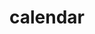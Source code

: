 # calendar


<ul className="grid grid-cols-1 md:grid-cols-2 lg:grid-cols-3 xl:grid-cols-4 gap-4 -ml-6">
<ReferenceCard
    title="dividend"
    description="Upcoming and Historical Dividend Calendar."
    url="/excel/reference/calendar/dividend"
    command="true"
/>
<ReferenceCard
    title="earnings"
    description="Upcoming and Historical earnings calendar."
    url="/excel/reference/calendar/earnings"
    command="true"
/>
<ReferenceCard
    title="ipo"
    description="Upcoming and Historical IPO Calendar."
    url="/excel/reference/calendar/ipo"
    command="true"
/>
<ReferenceCard
    title="split"
    description="Calendar Splits. Show Stock Split Calendar."
    url="/excel/reference/calendar/split"
    command="true"
/>
</ul>
